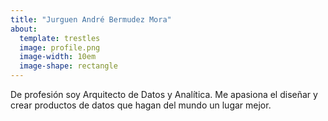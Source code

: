 ```yaml
---
title: "Jurguen André Bermudez Mora"
about:
  template: trestles
  image: profile.png
  image-width: 10em
  image-shape: rectangle
---
```


De profesión soy Arquitecto de Datos y Analítica.
Me apasiona el diseñar y crear productos de datos que hagan del mundo un lugar mejor. 

